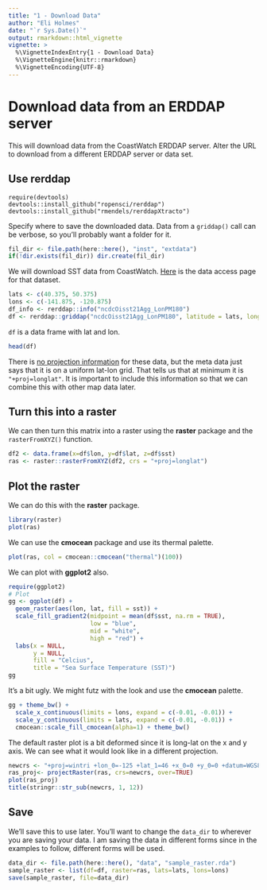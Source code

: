 ```yaml
---
title: "1 - Download Data"
author: "Eli Holmes"
date: "`r Sys.Date()`"
output: rmarkdown::html_vignette
vignette: >
  %\VignetteIndexEntry{1 - Download Data}
  %\VignetteEngine{knitr::rmarkdown}
  %\VignetteEncoding{UTF-8}
---
```


# Download data from an ERDDAP server

This will download data from the CoastWatch ERDDAP server. Alter the URL to download from a different ERDDAP server or data set.

## Use rerddap

```
require(devtools)
devtools::install_github("ropensci/rerddap")
devtools::install_github("rmendels/rerddapXtracto") 
```

Specify where to save the downloaded data. Data from a `griddap()` call can be verbose, so you'll probably want a folder for it.
```r
fil_dir <- file.path(here::here(), "inst", "extdata")
if(!dir.exists(fil_dir)) dir.create(fil_dir)
```

We will download SST data from CoastWatch.  [Here](https://coastwatch.pfeg.noaa.gov/erddap/griddap/ncdcOisst21Agg_LonPM180.html) is the data access page for that dataset.
```r
lats <- c(40.375, 50.375)
lons <- c(-141.875, -120.875)
df_info <- rerddap::info("ncdcOisst21Agg_LonPM180")
df <- rerddap::griddap("ncdcOisst21Agg_LonPM180", latitude = lats, longitude = lons, time = c("2021-06-19", "2021-06-19"), fields = "sst")$data
```

`df` is a data frame with lat and lon.
```r
head(df)
```

There is [no projection information](https://coastwatch.pfeg.noaa.gov/erddap/info/ncdcOisst21Agg_LonPM180/index.html) for these data, but the meta data just says that it is on a uniform lat-lon grid. That tells us that at minimum it is `"+proj=longlat"`. It is important to include this information so that we can combine this with other map data later.

## Turn this into a raster

We can then turn this matrix into a raster using the **raster** package and the `rasterFromXYZ()` function. 
```r
df2 <- data.frame(x=df$lon, y=df$lat, z=df$sst)
ras <- raster::rasterFromXYZ(df2, crs = "+proj=longlat")
```

## Plot the raster

We can do this with the **raster** package.
```r
library(raster)
plot(ras)
```
We can use the **cmocean** package and use its thermal palette.
```r
plot(ras, col = cmocean::cmocean("thermal")(100))
```

We can plot with **ggplot2** also.
```r
require(ggplot2)
# Plot
gg <- ggplot(df) +
  geom_raster(aes(lon, lat, fill = sst)) +
  scale_fill_gradient2(midpoint = mean(df$sst, na.rm = TRUE),
                       low = "blue",
                       mid = "white",
                       high = "red") +
  labs(x = NULL,
       y = NULL,
       fill = "Celcius",
       title = "Sea Surface Temperature (SST)")
gg
```

It's a bit ugly. We might futz with the look and use the **cmocean** palette.
```r
gg + theme_bw() +
  scale_x_continuous(limits = lons, expand = c(-0.01, -0.01)) +
  scale_y_continuous(limits = lats, expand = c(-0.01, -0.01)) +
  cmocean::scale_fill_cmocean(alpha=1) + theme_bw()
```

The default raster plot is a bit deformed since it is long-lat on the x and y axis. We can see what it would look like in a different projection.

```r
newcrs <- "+proj=wintri +lon_0=-125 +lat_1=46 +x_0=0 +y_0=0 +datum=WGS84 +units=m +no_defs"
ras_proj<- projectRaster(ras, crs=newcrs, over=TRUE)
plot(ras_proj)
title(stringr::str_sub(newcrs, 1, 12))
```

## Save

We'll save this to use later. You'll want to change the `data_dir` to wherever you are saving your data. I am saving the data in different forms since in the examples to follow, different forms will be used.
```r
data_dir <- file.path(here::here(), "data", "sample_raster.rda")
sample_raster <- list(df=df, raster=ras, lats=lats, lons=lons)
save(sample_raster, file=data_dir)
```


